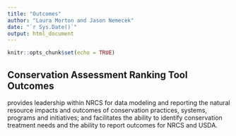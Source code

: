 ---
title: "Outcomes"
author: "Laura Morton and Jason Nemecek"
date: "`r Sys.Date()`"
output: html_document
---

```{r setup, include=FALSE}
knitr::opts_chunk$set(echo = TRUE)
```

## Conservation Assessment Ranking Tool Outcomes

provides leadership within NRCS for data modeling and reporting the natural resource impacts and outcomes of conservation practices, systems, programs and initiatives; and facilitates the ability to identify conservation treatment needs and the ability to report outcomes for NRCS and USDA. 



